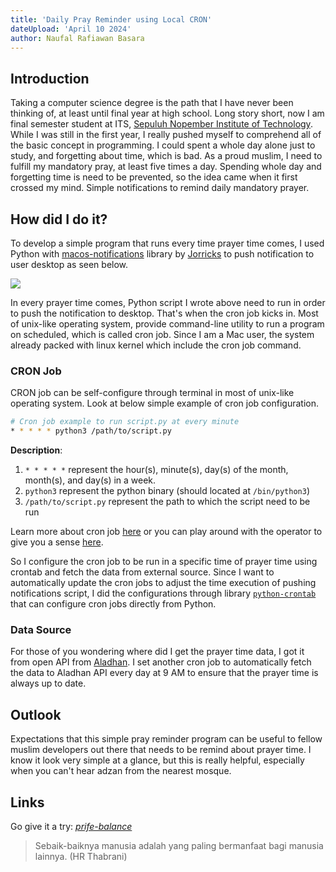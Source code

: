 ```yaml
---
title: 'Daily Pray Reminder using Local CRON'
dateUpload: 'April 10 2024'
author: Naufal Rafiawan Basara
---
```


## Introduction

Taking a computer science degree is the path that I have never been thinking of, at least until final year at high school. Long story short, now I am final semester student at ITS, [Sepuluh Nopember Institute of Technology](https://en.wikipedia.org/wiki/Sepuluh_Nopember_Institute_of_Technology). While I was still in the first year, I really pushed myself to comprehend all of the basic concept in programming. I could spent a whole day alone just to study, and forgetting about time, which is bad. As a proud muslim, I need to fulfill my mandatory pray, at least five times a day. Spending whole day and forgetting time is need to be prevented, so the idea came when it first crossed my mind. Simple notifications to remind daily mandatory prayer.

## How did I do it?

To develop a simple program that runs every time prayer time comes, I used Python with [macos-notifications](https://github.com/jorricks/macos-notifications) library by [Jorricks](https://github.com/Jorricks) to push notification to user desktop as seen below.

![](https://raw.githubusercontent.com/naufalbasara/prife-balance/main/assets/notifications-demo.gif)

In every prayer time comes, Python script I wrote above need to run in order to push the notification to desktop. That's when the cron job kicks in. Most of unix-like operating system, provide command-line utility to run a program on scheduled, which is called cron job. Since I am a Mac user, the system already packed with linux kernel which include the cron job command.

### CRON Job

CRON job can be self-configure through terminal in most of unix-like operating system. Look at below simple example of cron job configuration.

```bash
# Cron job example to run script.py at every minute
* * * * * python3 /path/to/script.py
```

**Description**:
1. `* * * * *` represent the hour(s), minute(s), day(s) of the month, month(s), and day(s) in a week.
2. `python3` represent the python binary (should located at `/bin/python3`)
3. `/path/to/script.py` represent the path to which the script need to be run

Learn more about cron job [here](https://www.freecodecamp.org/news/cron-jobs-in-linux/) or you can play around with the operator to give you a sense [here](https://crontab.guru/).

So I configure the cron job to be run in a specific time of prayer time using crontab and fetch the data from external source. Since I want to automatically update the cron jobs to adjust the time execution of pushing notifications script, I did the configurations through library [`python-crontab`](https://pypi.org/project/python-crontab/) that can configure cron jobs directly from Python.

### Data Source

For those of you wondering where did I get the prayer time data, I got it from open API from [Aladhan](https://aladhan.com/prayer-times-api). I set another cron job to automatically fetch the data to Aladhan API every day at 9 AM to ensure that the prayer time is always up to date.

## Outlook

Expectations that this simple pray reminder program can be useful to fellow muslim developers out there that needs to be remind about prayer time. I know it look very simple at a glance, but this is really helpful, especially when you can't hear adzan from the nearest mosque.

## Links

Go give it a try:
[*prife-balance*](https://github.com/naufalbasara/prife-balance)

> Sebaik-baiknya manusia adalah yang paling bermanfaat bagi manusia lainnya. (HR Thabrani)